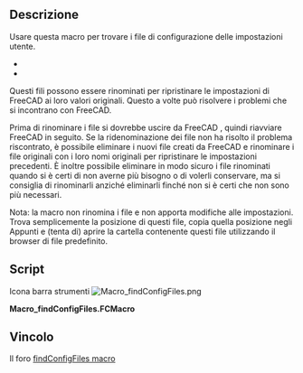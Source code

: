 <languages/>

<div class="mw-translate-fuzzy">
{{Macro/it
|Name=findConfigFiles
|Icon=Macro_findConfigFiles.png
|Translate=Trova la cartella di configurazione
|Description=Trova la cartella contenente i file di configurazione
|Author=TheMarkster
|Version=2022.03.15
|Date=2022-03-15
|FCVersion=All
|Download=[https://www.freecadweb.org/wiki/images/b/b5/Macro_findConfigFiles.png ToolBar Icon]
}}
</div>

<span id="Description"></span>
==Descrizione==

Usare questa macro per trovare i file di configurazione delle impostazioni utente.
* {{incode|system.cfg}}
* {{incode|user.cfg}}

Questi fili possono essere rinominati per ripristinare le impostazioni di FreeCAD ai loro valori originali. Questo a volte può risolvere i problemi che si incontrano con FreeCAD.

Prima di rinominare i file si dovrebbe uscire da FreeCAD , quindi riavviare FreeCAD in seguito. Se la ridenominazione dei file non ha risolto il problema riscontrato, è possibile eliminare i nuovi file creati da FreeCAD e rinominare i file originali con i loro nomi originali per ripristinare le impostazioni precedenti. È inoltre possibile eliminare in modo sicuro i file rinominati quando si è certi di non averne più bisogno o di volerli conservare, ma si consiglia di rinominarli anziché eliminarli finché non si è certi che non sono più necessari.

Nota: la macro non rinomina i file e non apporta modifiche alle impostazioni. Trova semplicemente la posizione di questi file, copia quella posizione negli Appunti e (tenta di) aprire la cartella contenente questi file utilizzando il browser di file predefinito.

==Script==

Icona barra strumenti [[Image:Macro_findConfigFiles.png]]

'''Macro_findConfigFiles.FCMacro'''

{{MacroCode|code=
# -*- coding: utf-8 -*-
import FreeCAD
import subprocess, os 
from PySide import QtCore,QtGui
import platform 
__title__ = "findConfigFiles"
__author__ = "TheMarkster"
__url__ = "https://wiki.freecad.org/Macro_findConfigFiles"
__Wiki__ = "https://wiki.freecad.org/index.php?title=Macro_findConfigFiles"
__date__ = "2022.03.15" 
__version__ = __date__


"""A macro to help with user configuration files --<TheMarkster>"""

clipboard = QtGui.QApplication.clipboard()
sys = platform.system()
userFolder = App.getUserConfigDir() if hasattr(App,"getUserConfigDir") else App.getUserAppDataDir()

msgBox = QtGui.QMessageBox()
msgBox.setWindowTitle('findConfigFiles macro')
msgBox.setTextFormat(QtCore.Qt.RichText)
#msgBox.setStandardButtons(QtGui.QMessageBox.Ok.__or__(QtGui.QMessageBox.Cancel))
#__or__() is deprecated in python 3.8 and the pipe symbol interferes with addon manager, so add buttons separately
msgBox.addButton(QtGui.QMessageBox.Ok)
msgBox.addButton(QtGui.QMessageBox.Cancel)
msgBox.addButton("Copy to Clipboard and Open",QtGui.QMessageBox.ApplyRole)

#HTML tags are part of the source -- do not edit
#thanks to user C4e for help with the paragraph formatting
msg = """
 These files are located here on your system:
 <p>
    <b><font color = 'blue'>""" + userFolder + """</font></b>
 </p>
 <p>
 This macro was created to support you in renaming the configuration files of your user application. 
 This can <i>sometimes</i> correct some issues you are having using FreeCAD.
 If it doesn't work you can always go back and rename them back to their original names.
 </p>
 <p>
 To reset your configuration settings, exit FreeCAD and rename these 2 files:
 <ul>
    <li><b><font color='blue'>system.cfg</font></b>
    <li><b><font color = 'blue'>user.cfg</font></b>
 </ul>
 Rename them e.g. to user/system.cfg.backup or something similar.
 </p>
 <p>
 When you press OK the macro will attempt to open the folder location for you, but 
 you might need to open it manually if this doesn't work.
 </p>
 <p>
 Renaming these files will reset <i>all</i> of your FreeCAD settings back to default.
 </p>
 <p>
 (This macro does <i>not</i> make any changes to these files or to your user settings.)</p>
 """


msgBox.setText(msg)
ok = msgBox.exec_()
if ok==0:
    clipboard.setText(userFolder)
if ok == QtGui.QMessageBox.Ok or ok==0:
    if 'Windows' in sys:
        subprocess.Popen('start explorer.exe '+userFolder, shell=True)
    elif 'Linux' in sys:
        os.system("xdg-open '%s'" % userFolder)
    elif 'Darwin' in sys:
        subprocess.Popen(["open", userFolder])
    else:
        msgBox = QtGui.QMessageBox()
        msg = "We were unable to determine your platform, and thus cannot open your '+userFolder+' for you, but you can still do it manually.\n"
        msgBox.exec_()}}

<span id="Link"></span>
==Vincolo==

<div class="mw-translate-fuzzy">
Il foro [https://forum.freecadweb.org/viewtopic.php?f=22&t=29888 findConfigFiles macro]
</div>